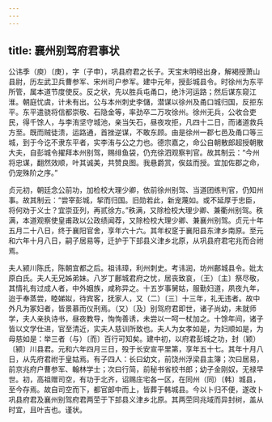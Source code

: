 ```yaml
---
---
---
```

title: 襄州别驾府君事状
---



公讳季（庾）〔庚〕，字〔子申〕，巩县府君之长子。天宝末明经出身，解褐授萧山县尉，历左武卫兵曹参军、宋州司户参军。建中元年，授彭城县令。时徐州为东平所管，属本道节度使反。反之状，先以胜兵屯甬口，绝汴河运路；然后谋东窥江淮。朝庭忧虞，计未有出。公与本州刺史李儲，潜谋以徐州及甬口城归国，反拒东平。东平遣骁将信都崇敬、石隐金等，率劲卒二万攻徐州。徐州无兵，公收合吏民，得千馀人，与李洧坚守城池，亲当矢石，昼夜攻拒，凡四十二日，而诸道救兵方至。既而贼徒溃，运路通，首挫逆谋，不敢东顾。由是徐州一郡七邑及甬口等三城，到于今讫不隶东平者，实李洧与公之力也。德宗嘉之，命公自朝散郎超授朝散大夫，自彭城令擢拜本州别驾，赐绯鱼袋，仍充徐泗观察判官。故其制云：“今州将忠谋，翻然效顺，叶其诚美，共赞良图。我悬爵赏，俟兹而授。宜加佐郡之命，仍宠殊阶之序。”

贞元初，朝廷念公前功，加检校大理少卿，依前徐州别驾、当道团练判官，仍知州事。故其制云：“尝宰彭城，挈而归国。旧勋若此，新宠蔑如。或不延厚于忠臣，将何劝于义士？宜崇亚列，再贰徐方。”秩满，又除检校大理少卿、兼衢州别驾。秩满，本道观察使皇甫政以公政绩闻荐，又除检校大理少卿、兼襄州别驾。贞元十年五月二十八日，终于襄阳官舍，享年六十六。其年权窆于襄阳县东津乡南原。至元和六年十月八日，嗣子居易等，迁护于下邽县义津乡北原，从巩县府君宅兆而合祔焉。

夫人颍川陈氏，陈朝宜都之后。祖讳璋，利州刺史。考讳润，坊州鄜城县令。妣太原白氏。夫人无兄姊弟妹。八岁丁鄜城君府之忧，居丧致哀，（王）〔主〕祭尽敬，其情礼有过成人者，中外姻族，咸称异之。十五岁事舅姑，服勤妇道，夙夜九年，迨于奉蒸尝，睦娣姒，待宾客，抚家人，又（二）〔三〕十三年，礼无违者。故中外凡为冢妇者，皆景慕而仪刑焉。（又）〔及〕别驾府君即世，诸子尚幼，未就师学，夫人亲执诗书，昼夜教导，恂恂善诱，未尝以一呵一杖加之。十馀年间，诸子皆以文学仕进，官至清近，实夫人慈训所致也。夫人为女孝如是，为妇顺如是，为母慈如是：举三者（与）〔而〕百行可知矣。建中初，以府君彭城之功，封（颖）〔颍〕川县君。元和六年四月三日，殁于长安宣平里第，享年五十七。其年十月八日，从先府君祔于皇姑焉。有子四人：长曰幼文，前饶州浮梁县主簿；次曰居易，前京兆府户曹参军、翰林学士；次曰行简，前秘书省校书郎；幼子金刚奴，无禄早世。初，高祖赠司空，有功于北齐，诏赐庄宅各一区，在同州（同）〔韩〕城县，至今存焉。故自司空而下，都官郎中而上，皆葬于韩城县。今以卜归不便，遂改卜巩县府君及襄州别驾府君两茔于下邽县义津乡北原。其两茔同兆域而异封树，盖从时宜，且叶吉也。谨状。